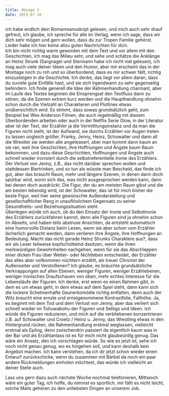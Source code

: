 ```yaml
---
title: Absage 2
date: 2023-07-10
---
```

ich habe endlich dein Romanmanuskript gelesen, und mich auch sehr drauf gefreut, ich glaube, ich spreche für alle im Verlag, wenn ich sage, dass wir dich sehr mögen und gern wollen, dass du zur Tropen Familie gehörst. Leider habe ich hier keine allzu guten Nachrichten für dich.\
Ich bin nicht richtig warm geworden mit dem Text und vor allem mit den Geschichten, ich mag das Milieu sehr, und sehe und schätze die Anklänge an Heinz Strunk (Sargnagel und Stermann habe ich nicht viel gelesen), ich mag auch viele deiner Ideen und den Humor, aber mir erscheint das in der Montage noch zu roh und so überbordend, dass es mir schwer fällt, richtig einzusteigen in die Geschichte. Ich denke, das liegt vor allem daran, dass du zuviele gute Einfälle hast, und sie sich irgendwann zu sehr gegenseitig behindern. Ich finde generell die Idee der Rahmenhandlung charmant, aber im Laufe des Textes beginnen die Einsprengsel den Textfluss dann zu stören, da die Szenen extrem kurz werden und die Haupthandlung ohnehin schon durch die Vielzahl an Charakteren und Plotlines etwas unübersichtlich wird. Es stimmt, dass sowas grundsätzlich geht, zum Beispiel bei Wes Anderson Filmen, die auch regelmäßig mit diesem Überbordenden arbeiten oder auch in der Netflix Serie Glow, in der Literatur aber ist der Text, der Erzähler ja die Vermittlungsinstanz und da man die Figuren nicht sieht, ist der Aufwand, sie durchs Erzählen  vor Augen treten zu lassen ungleich größer. Franky, Jenny, Heinz, Schowalter und dann all die Wrestler sie werden alle angeteasert, aber man kommt dann kaum an sie ran, weil ihre Geschichten, ihre Hoffnungen und Ängste kaum Raum bekommen, und dazu diese Geschichten, Hoffnungen und Ängste auch schnell wieder ironisiert durch die selbstreferentielle Ironie des Erzählers. Der Verlust von Jenny, z.B., das nicht darüber sprechen wollen und stattdessen Biertrinken, und so tun als wüsste man Bescheid, das finde ich gut, aber das braucht Raum, mehr und längere Szenen, in denen dann doch spürbar wird, worin sich das, was nicht ausgesprochen werden kann, dann bei denen doch ausdrückt. Die Figur, der du am meisten Raum gibst und die am besten lebendig wird, ist der Schowalter, das ist für mich bisher die beste Figur, weil hier seine gewünschte Außendarstellung und gesellschaftlicher Rang in unauflöslichem Gegensatz zu seiner Gesundheits- und Beziehungssituation steht.\
Überlegen würde ich auch, ob du den Einsatz der Ironie und Selbstironie des Erzählers zurückfahren kannst, denn alle Figuren sind ja ohnehin schon im Abseits, und haben teils abstruse Ansichten, da entsteht automatisch eine humorvolle Distanz beim Lesen, wenn sie aber schon vom Erzähler lächerlich gemacht werden, dann verlieren ihre Ängste, ihre Hoffnungen an Bedeutung. Macht das nicht gerade Heinz Strunks Charaktere aus?, dass wir als Leser teilweise kopfschüttelnd dasitzen, wenn die ihren merkwürdigen Gewohnheiten nachgehen, wenn für sie das Abschleppen einer dicken Frau über Weiter- oder Nichtleben entscheidet, der Erzähler das alles aber vollkommen nüchtern erzählt, als treuer Chronist der Außenseiter und Verstoßenen? 
Ich glaube, es bräuchte grundsätzliche Verknappungen auf allen Ebenen, weniger Figuren, weniger Erzählebenen, weniger ironisches Draufschauen von oben, mehr echtes Interesse für die Lebensläufe der Figuren. Ich denke, erst wenn es einen Rahmen gibt, in dem es um etwas geht, in dem etwas auf dem Spiel steht, dann kann sich die lockere Schelmenhafte Gaunerkomödie richtig entfalten, denn auch der Witz braucht eine ernste und ernstgenommene Kontrastfolie, Fallhöhe. Ja, es beginnt mit dem Tod und dem Verlust von Jenny, aber das verliert sich schnell wieder im Tohuwabohu der Figuren und Settigs und Ideen. 
Ich würde die Figuren reduzieren, und mich auf die verbliebenen konzentrieren z.B. auf Schowalter und Croetz / Heinz u. Jenny, das Wrestling etwas in den Hintergrund rücken, die Rahmenhandlung erstmal weglassen, vielleicht erstmal als Epilog, denn zwischendrin passiert da eigentlich kaum was in der Bar und als Erzählanlass ist es für mich nicht glaubwürdig genug. Das wäre ein Ansatz, den ich vorschlagen würde. So wie es jetzt ist, sehe ich noch nicht genau genug, wo es hingehen soll, und kann deshalb kein Angebot machen. 
Ich kann verstehen, da ich dir jetzt schon wieder einen Entwurf zurückschicke, wenn du zusammen mit Bärbel da noch ein paar andere Rückmeldungen einholen möchtest, das würde ich vielleicht an deiner Stelle auch.  

Lass uns gern dazu auch nächste Woche nochmal telefonieren, Mittwoch wäre ein guter Tag, ich hoffe, du nimmst es sportlich, mir fällt es nicht leicht, solche Mails gehören zu den unliebsten Dingen an unserem Job.